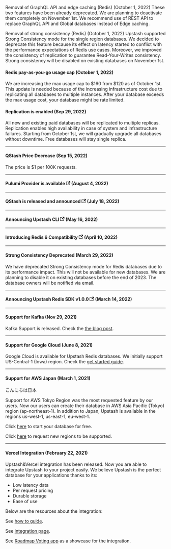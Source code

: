 
Removal of GraphQL API and edge caching (Redis) (October 1, 2022)
These two features have been already deprecated. We are planning to deactivate them completely on November 1st.  We recommend use of REST API to replace GraphQL API and Global databases instead of Edge caching.

Removal of strong consistency (Redis) (October 1, 2022) 
Upstash supported Strong Consistency mode for the single region databases. We decided to deprecate this feature because its effect on latency started to conflict with the performance expectations of Redis use cases. Moreover, we improved the consistency of replication to guarantee Read-Your-Writes consistency. Strong consistency will be disabled on existing databases on November 1st.

#### Redis pay-as-you-go usage cap (October 1, 2022)
We are increasing the max usage cap to $160 from $120 as of October 1st. This update is needed because of the increasing infrastructure cost due to replicating all databases to multiple instances. After your database exceeds the max usage cost, your database might be rate limited.

#### Replication is enabled (Sep 29, 2022)
All new and existing paid databases will be replicated to multiple replicas. Replication enables high availability in case of system and infrastructure failures. Starting from October 1st, we will gradually upgrade all databases without downtime. Free databases will stay single replica.

<hr/>                          

                                                                                                                     
#### QStash Price Decrease (Sep 15, 2022) 

The price is $1 per 100K requests.                                  
<hr/>                          

####  Pulumi Provider is available [<svg width="13.5" height="13.5" aria-hidden="true" viewBox="0 0 24 24" class="iconExternalLink_nPIU"><path fill="currentColor" d="M21 13v10h-21v-19h12v2h-10v15h17v-8h2zm3-12h-10.988l4.035 4-6.977 7.07 2.828 2.828 6.977-7.07 4.125 4.172v-11z"></path></svg>](https://upstash.com/blog/upstash-pulumi-provider) (August 4, 2022) 
<hr/>                          

#### QStash is released and announced [<svg width="13.5" height="13.5" aria-hidden="true" viewBox="0 0 24 24" class="iconExternalLink_nPIU"><path fill="currentColor" d="M21 13v10h-21v-19h12v2h-10v15h17v-8h2zm3-12h-10.988l4.035 4-6.977 7.07 2.828 2.828 6.977-7.07 4.125 4.172v-11z"></path></svg>](https://upstash.com/blog/qstash-announcement) (July 18, 2022)
<hr/>                          

#### Announcing Upstash CLI [<svg width="13.5" height="13.5" aria-hidden="true" viewBox="0 0 24 24" class="iconExternalLink_nPIU"><path fill="currentColor" d="M21 13v10h-21v-19h12v2h-10v15h17v-8h2zm3-12h-10.988l4.035 4-6.977 7.07 2.828 2.828 6.977-7.07 4.125 4.172v-11z"></path></svg>](https://upstash.com/blog/upstash-cli) (May 16, 2022)
<hr/>                          

#### Introducing Redis 6 Compatibility [<svg width="13.5" height="13.5" aria-hidden="true" viewBox="0 0 24 24" class="iconExternalLink_nPIU"><path fill="currentColor" d="M21 13v10h-21v-19h12v2h-10v15h17v-8h2zm3-12h-10.988l4.035 4-6.977 7.07 2.828 2.828 6.977-7.07 4.125 4.172v-11z"></path></svg>](https://upstash.com/blog/redis-6) (April 10, 2022)
<hr/>                          

#### Strong Consistency Deprecated (March 29, 2022)
We have deprecated Strong Consistency mode for Redis databases due to its performance impact. This will not be available for new databases. We are planning to disable it on existing databases before the end of 2023. The database owners will be notified via email. 
<hr/>


#### Announcing Upstash Redis SDK v1.0.0 [<svg width="13.5" height="13.5" aria-hidden="true" viewBox="0 0 24 24" class="iconExternalLink_nPIU"><path fill="currentColor" d="M21 13v10h-21v-19h12v2h-10v15h17v-8h2zm3-12h-10.988l4.035 4-6.977 7.07 2.828 2.828 6.977-7.07 4.125 4.172v-11z"></path></svg>](https://upstash.com/blog/upstash-redis-sdk-v1) (March 14, 2022)
<hr/>


#### Support for Kafka (Nov 29, 2021)

Kafka Support is released. Check the [the blog post](https://blog.upstash.com/serverless-kafka-launch).

<hr/>


#### Support for Google Cloud (June 8, 2021)

Google Cloud is available for Upstash Redis databases. We initially support US-Central-1 (Iowa) region. Check the [get started guide](https://docs.upstash.com/redis/howto/getstartedgooglecloudfunctions).

<hr/>


#### Support for AWS Japan (March 1, 2021)
こんにちは日本 

Support for AWS Tokyo Region was the most requested feature by our users. Now our users can create their database in AWS Asia Pacific (Tokyo) region (ap-northeast-1). In addition to Japan, Upstash is available in the regions us-west-1, us-east-1, eu-west-1.

Click [here](https://console.upstash.com) to start your database for free.

Click [here](https://roadmap.upstash.com) to request new regions to be supported.

<hr/>


#### Vercel Integration (February 22, 2021)
Upstash&Vercel integration has been released. Now you are able to integrate Upstash to your project easily. We believe Upstash is the perfect database for your applications thanks to its:
- Low latency data
- Per request pricing 
- Durable storage
- Ease of use

Below are the resources about the integration:

See [how to guide](https://docs.upstash.com/redis/howto/vercelintegration.md).

See [integration page](https://vercel.com/integrations/upstash).

See [Roadmap Voting app](https://github.com/upstash/serverless-tutorials/tree/master/roadmap-voting-app) as a showcase for the integration.
